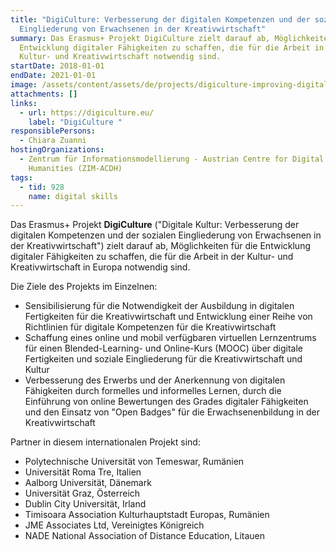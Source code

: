 ```yaml
---
title: "DigiCulture: Verbesserung der digitalen Kompetenzen und der sozialen
  Eingliederung von Erwachsenen in der Kreativwirtschaft"
summary: Das Erasmus+ Projekt DigiCulture zielt darauf ab, Möglichkeiten für die
  Entwicklung digitaler Fähigkeiten zu schaffen, die für die Arbeit in der
  Kultur- und Kreativwirtschaft notwendig sind.
startDate: 2018-01-01
endDate: 2021-01-01
image: /assets/content/assets/de/projects/digiculture-improving-digital-competences-and-social-inclusion-adults-creative-industries/logo_digital_culture-01.png
attachments: []
links:
  - url: https://digiculture.eu/
    label: "DigiCulture "
responsiblePersons:
  - Chiara Zuanni
hostingOrganizations:
  - Zentrum für Informationsmodellierung - Austrian Centre for Digital
    Humanities (ZIM-ACDH)
tags:
  - tid: 928
    name: digital skills
---
```

Das Erasmus+ Projekt **DigiCulture** ("Digitale Kultur: Verbesserung der digitalen Kompetenzen und der sozialen Eingliederung von Erwachsenen in der Kreativwirtschaft") zielt darauf ab, Möglichkeiten für die Entwicklung digitaler Fähigkeiten zu schaffen, die für die Arbeit in der Kultur- und Kreativwirtschaft in Europa notwendig sind.

Die Ziele des Projekts im Einzelnen:

*   Sensibilisierung für die Notwendigkeit der Ausbildung in digitalen Fertigkeiten für die Kreativwirtschaft und Entwicklung einer Reihe von Richtlinien für digitale Kompetenzen für die Kreativwirtschaft
*   Schaffung eines online und mobil verfügbaren virtuellen Lernzentrums für einen Blended-Learning- und Online-Kurs (MOOC) über digitale Fertigkeiten und soziale Eingliederung für die Kreativwirtschaft und Kultur
*   Verbesserung des Erwerbs und der Anerkennung von digitalen Fähigkeiten durch formelles und informelles Lernen, durch die Einführung von online Bewertungen des Grades digitaler Fähigkeiten und den Einsatz von "Open Badges" für die Erwachsenenbildung in der Kreativwirtschaft

Partner in diesem internationalen Projekt sind:

*   Polytechnische Universität von Temeswar, Rumänien
*   Universität Roma Tre, Italien
*   Aalborg Universität, Dänemark
*   Universität Graz, Österreich
*   Dublin City Universität, Irland
*   Timisoara Association Kulturhauptstadt Europas, Rumänien
*   JME Associates Ltd, Vereinigtes Königreich
*   NADE National Association of Distance Education, Litauen
